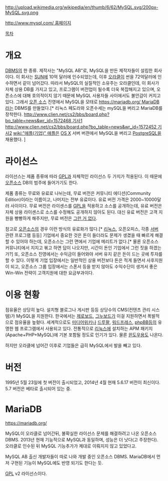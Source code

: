 http://upload.wikimedia.org/wikipedia/en/thumb/6/62/MySQL.svg/200px-MySQL.svg.png

[[http://www.mysql.com/ 홈페이지]]

[[목차]]

= 개요 =
[[DBMS]]의 한 종류. 
제작사는 "MySQL AB"로, MySQL을 만든 제작자들이 설립한 회사이다. 이 회사는 [[SUN]]에 10억 달러에 인수되었는데, 이후 [[오라클]]이 썬을 72억달러에 인수하면서 같이 넘어갔다. 따라서 MySQL의 실질적인 소유주는 오라클인데, 이 회사가 자체 상용 DB를 가지고 있고, 프로그램이 버전업이 될수록 더욱 복잡해지고 있으며, 오픈소스에 대해 호의적이지 않기 때문에 MySQL 사용자들 사이에서도 불안감이 커지고 있다. 그래서 [[오픈 소스]] 진영에서 MySQL을 모태로 [[https://mariadb.org/ MariaDB]]라는 DBMS를 만들었다.[* 리눅스 페도라와 오픈수세는 mySQL을 버리고 MariaDB를 장착한다. [[http://www.clien.net/cs2/bbs/board.php?bo_table=news&wr_id=1572468 기사1]] [[http://www.clien.net/cs2/bbs/board.php?bo_table=news&wr_id=1572452 기사2]] [[wiki:"애플(기업)" 애플]]은 [[OS X]] 서버 버젼에서 MySQL을 버리고 [[PostgreSQL]]을 채용했다. ]

= 라이선스 =
라이선스는 제품 종류에 따라 [[GPL]]과 자체적인 라이선스 두 가지가 적용된다. 이 때문에 [[오픈소스]] DB의 범주에 들어가기도 한다.

제품 종류는 무료와 유료로 나뉘는데, 무료 버전은 커뮤니티 에디션(Community Edition)이라는 이름이고, 나머지는 전부 유료이다. 유료 버전 가격은 2000~10000달러 사이이다. 무료 버전은 라이센스를 [[GPL]]을 적용하고 소스를 공개하는데, 유료 버전은 자체 상용 라이센스로 소스를 수정해도 공개하지 않아도 된다. 대신 유료 버전은 고객 지원을 빵빵하게 해주지만, 무료 버전은 [[그런 거 없다]].

참고로 [[오픈소스]]의 경우 이런 방식의 유료화가 많다.[* [[리눅스]], 오픈오피스, 각종 [[서버]] 관련 프로그램 등등] 기업에서 중요한 것은 돈이 들더라도 문제가 생겼을 때 빠르게 해결할 수 있어야 하는데, 오픈소스는 그런 면에서 기업에 메리트가 없다.[* 물론 오픈소스 커뮤니티에서 지지고 볶고 하면 답이 나오지만, 시간이 돈인 기업에서 그런 짓을 하겠는가?] 또, 오픈소스 진영에서는 수익금이 들어와야 서버 유지 같은 돈이 드는 곳에 투자를 할 수 있다. 이렇게 기업 입장에서는 일반적인 상용 버전보다 돈은 적게 들면서 사후지원이 되고, 오픈소스 그룹 입장에서는 스폰서 등을 받지 않아도 수익수단이 생겨서 좋은 Win-Win 전략이 고객지원에 대한 요금부과이다.

= 이용 현황 =
점유율은 상당히 높다. 설치형 블로그나 게시판 등등 상당수의 CMS(컨텐츠 관리 시스템)가 MySQL을 지원한다. 한국에서는 [[제로보드]], [[그누보드]]가 이걸 지원하면서 폭발적으로 점유율을 높혔다. 세계적으로도 [[미디어위키]]나 [[드루팔]], [[워드프레스]], [[phpBB]]등의 유명한 웹 프로그램에서 사용되고 있다. 전통적으로 [[리눅스]]에 설치하는 APM 패키지(Apache+PHP+MySQL)에 기본 포함될 정도로 인기가 있다. 물론 [[윈도우]]용도 나온다.

하지만 오라클에 넘어간 이후로 기업들은 급히 MySQL에서 발을 빼고 있다.

= 버전 =
1995년 5월 23일에 첫 버전이 출시되었고, 2014년 4월 현재 5.6.17 버전이 최신이다. 5.7 버전은 베타로 출시되어 있는 중. 

= MariaDB =
https://mariadb.org/

MySQL이 오라클로 넘어간뒤, 불확실한 라이선스 문제를 해결하려고 나온 오픈소스 DBMS. 2013년 현재 기능적으로 MySQL과 동일하며, 성능은 더 낫다(고 주장한다). 오라클로 인수된 뒤 MySQL 기능추가가 제대로 이뤄지지 않고 있었다고.

MySQL AB 출신 개발자들이 따로 나와 개발 중인 오픈소스 DBMS. MariaDB에서 먼저 구현된 기능이 MySQL에도 반영 되기도 한다는 듯.

[[GPL]] v2 라이선스이다.
